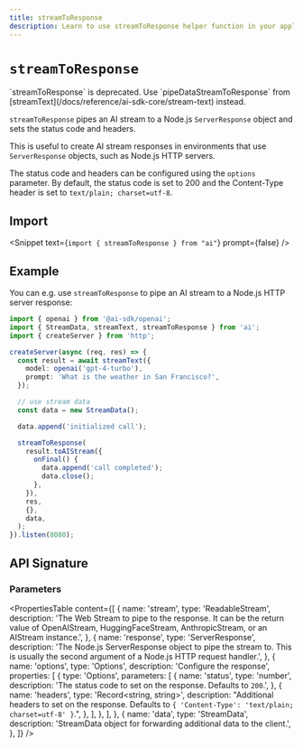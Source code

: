 ```yaml
---
title: streamToResponse
description: Learn to use streamToResponse helper function in your application.
---
```


# `streamToResponse`

<Note type="warning">
  `streamToResponse` is deprecated. Use `pipeDataStreamToResponse` from
  [streamText](/docs/reference/ai-sdk-core/stream-text) instead.
</Note>

`streamToResponse` pipes an AI stream to a Node.js `ServerResponse` object and sets the status code and headers.

This is useful to create AI stream responses in environments that use `ServerResponse` objects, such as Node.js HTTP servers.

The status code and headers can be configured using the `options` parameter.
By default, the status code is set to 200 and the Content-Type header is set to `text/plain; charset=utf-8`.

## Import

<Snippet text={`import { streamToResponse } from "ai"`} prompt={false} />

## Example

You can e.g. use `streamToResponse` to pipe an AI stream to a Node.js HTTP server response:

```ts
import { openai } from '@ai-sdk/openai';
import { StreamData, streamText, streamToResponse } from 'ai';
import { createServer } from 'http';

createServer(async (req, res) => {
  const result = await streamText({
    model: openai('gpt-4-turbo'),
    prompt: 'What is the weather in San Francisco?',
  });

  // use stream data
  const data = new StreamData();

  data.append('initialized call');

  streamToResponse(
    result.toAIStream({
      onFinal() {
        data.append('call completed');
        data.close();
      },
    }),
    res,
    {},
    data,
  );
}).listen(8080);
```

## API Signature

### Parameters

<PropertiesTable
  content={[
    {
      name: 'stream',
      type: 'ReadableStream',
      description:
        'The Web Stream to pipe to the response. It can be the return value of OpenAIStream, HuggingFaceStream, AnthropicStream, or an AIStream instance.',
    },
    {
      name: 'response',
      type: 'ServerResponse',
      description:
        'The Node.js ServerResponse object to pipe the stream to. This is usually the second argument of a Node.js HTTP request handler.',
    },
    {
      name: 'options',
      type: 'Options',
      description: 'Configure the response',
      properties: [
        {
          type: 'Options',
          parameters: [
            {
              name: 'status',
              type: 'number',
              description:
                'The status code to set on the response. Defaults to `200`.',
            },
            {
              name: 'headers',
              type: 'Record<string, string>',
              description:
                "Additional headers to set on the response. Defaults to `{ 'Content-Type': 'text/plain; charset=utf-8' }`.",
            },
          ],
        },
      ],
    },
    {
      name: 'data',
      type: 'StreamData',
      description:
        'StreamData object for forwarding additional data to the client.',
    },
  ]}
/>
